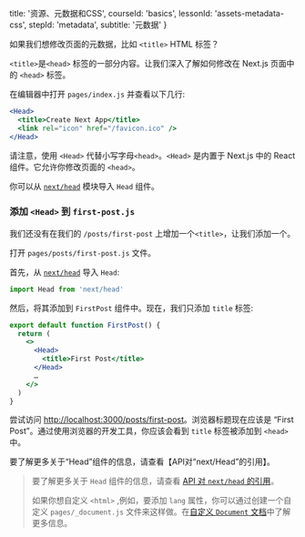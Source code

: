 
  title: '资源、元数据和CSS',
  courseId: 'basics',
  lessonId: 'assets-metadata-css',
  stepId: 'metadata',
  subtitle: '元数据'
}

如果我们想修改页面的元数据，比如 `<title>` HTML 标签？

`<title>`是`<head>` 标签的一部分内容。让我们深入了解如何修改在 Next.js 页面中的 `<head>` 标签。

在编辑器中打开 `pages/index.js` 并查看以下几行:

```jsx
<Head>
  <title>Create Next App</title>
  <link rel="icon" href="/favicon.ico" />
</Head>
```

请注意，使用 `<Head>` 代替小写字母`<head>`。`<Head>` 是内置于 Next.js 中的 React 组件。它允许你修改页面的 `<head>`。

你可以从 [`next/head`](/docs/api-reference/next/head) 模块导入 `Head` 组件。

### 添加 `<Head>` 到 `first-post.js`

我们还没有在我们的 `/posts/first-post` 上增加一个`<title>`，让我们添加一个。

打开 `pages/posts/first-post.js` 文件。

首先，从 [`next/head`](/docs/api-reference/next/head) 导入 `Head`:

```js
import Head from 'next/head'
```

然后，将其添加到 `FirstPost` 组件中。现在，我们只添加 `title` 标签:

```jsx
export default function FirstPost() {
  return (
    <>
      <Head>
        <title>First Post</title>
      </Head>
      …
    </>
  )
}
```

尝试访问 [http://localhost:3000/posts/first-post](http://localhost:3000/posts/first-post)。浏览器标题现在应该是 “First Post”。通过使用浏览器的开发工具，你应该会看到 `title` 标签被添加到 `<head>` 中。

要了解更多关于“Head”组件的信息，请查看【API对“next/Head”的引用】。

> 要了解更多关于 `Head` 组件的信息，请查看 [API 对 `next/head` 的引用](/docs/api-reference/next/head)。
>
> 如果你想自定义 `<html>` ,例如，要添加 `lang` 属性，你可以通过创建一个自定义 `pages/_document.js` 文件来这样做。在[自定义 `Document` 文档](/docs/advanced-features/custom-document)中了解更多信息。


